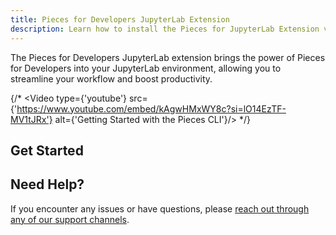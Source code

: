 ```yaml
---
title: Pieces for Developers JupyterLab Extension
description: Learn how to install the Pieces for JupyterLab Extension via PyPI using pip
---
```



The Pieces for Developers JupyterLab extension brings the power of Pieces for Developers into your JupyterLab environment, allowing you to streamline your workflow and boost productivity.

{/* <Video type={'youtube'} src={'https://www.youtube.com/embed/kAgwHMxWY8c?si=lO14EzTF-MV1tJRx'} alt={'Getting Started with the Pieces CLI'}/> */}

## Get Started

<Grid cols={2}>
  <CardWithCTA title={'Quickstart'} description={'Learn how to set up and start using the Pieces for Developers JupyterLab extension'} href={'/extensions-plugins/jupyterlab/quickstart'} />
  <CardWithCTA title={'Features'} description={'Explore the available features'} href={'/extensions-plugins/jupyterlab/commands'} />
  <CardWithCTA title={'How-To Guides'} description={'Learn how to perform various tasks with the Pieces JupyterLab Extension'} href={'/extensions-plugins/jupyterlab/how-to-guides'} />
  <CardWithCTA title={'Troubleshooting'} description={'Learn how to troubleshoot common issues with the Pieces JupyterLab Extension'} href={'/extensions-plugins/jupyterlab/troubleshooting'} />
</Grid>

## Need Help?

If you encounter any issues or have questions, please [reach out through any of our support channels](/support).
